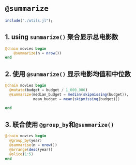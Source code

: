 # `@summarize`  {.unnumbered}

```julia
include("./utils.jl");
```

## 1. using `summarize()`  聚合显示总电影数
```julia
@chain movies begin
    @summarize(n = nrow())
end
```

## 2. 使用 `@summarize()` 显示电影均值和中位数
```julia

@chain movies begin
  @mutate(budget = budget / 1_000_000)
  @summarize(median_budget = median(skipmissing(budget)),
             mean_budget = mean(skipmissing(budget)))
  
end
```

## 3. 联合使用 `@group_by`和`@summarize()`

```julia
@chain movies begin
  @group_by(year)
  @summarise(n = nrow())
  @arrange(desc(year))
  @slice(1:5)
end
```


